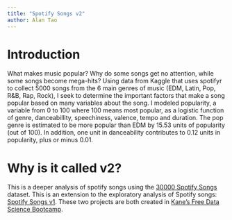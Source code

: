 ```yaml
---
title: "Spotify Songs v2"
author: Alan Tao
---
```


# Introduction
What makes music popular? Why do some songs get no attention, while some songs become mega-hits? Using data from Kaggle that uses spotifyr to collect 5000 songs from the 6 main genres of music (EDM, Latin, Pop, R&B, Rap, Rock), I seek to determine the important factors that make a song popular based on many variables about the song. I modeled popularity, a variable from 0 to 100 where 100 means most popular, as a logistic function of genre, danceabillity, speechiness, valence, tempo and duration. The pop genre is estimated to be more popular than EDM by 15.53 units of popularity (out of 100). In addition, one unit in danceability contributes to 0.12 units in popularity, plus or minus 0.01. 

# Why is it called v2?
This is a deeper analysis of spotify songs using the [30000 Spotify Songs](https://www.kaggle.com/datasets/joebeachcapital/30000-spotify-songs){target="blank"} dataset. This is an extension to the exploratory analysis of Spotify songs: [Spotify Songs v1](https://alienjao.quarto.pub/spotify-songs/pages/index.html){target="blank"}. These two projects are both created in [Kane's Free Data Science Bootcamp](https://bootcamp.davidkane.info/){target="blank"}.
